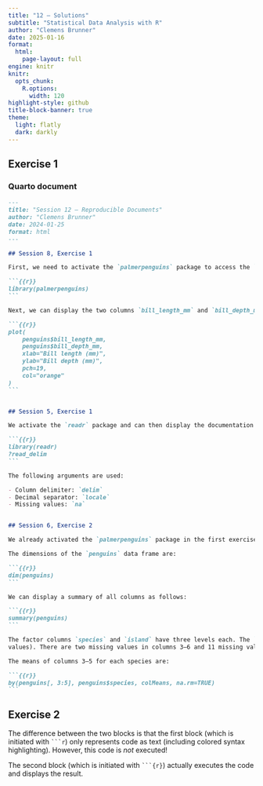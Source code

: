 ```yaml
---
title: "12 – Solutions"
subtitle: "Statistical Data Analysis with R"
author: "Clemens Brunner"
date: 2025-01-16
format:
  html:
    page-layout: full
engine: knitr
knitr:
  opts_chunk: 
    R.options:
      width: 120
highlight-style: github
title-block-banner: true
theme:
  light: flatly
  dark: darkly
---
```


## Exercise 1

### Quarto document

```` markdown
---
title: "Session 12 – Reproducible Documents"
author: "Clemens Brunner"
date: 2024-01-25
format: html
---

## Session 8, Exercise 1

First, we need to activate the `palmerpenguins` package to access the `penguins` data frame:

```{{r}}
library(palmerpenguins)
```

Next, we can display the two columns `bill_length_mm` and `bill_depth_mm` as a scatter plot:

```{{r}}
plot(
    penguins$bill_length_mm,
    penguins$bill_depth_mm,
    xlab="Bill length (mm)",
    ylab="Bill depth (mm)",
    pch=19,
    col="orange"
)
```


## Session 5, Exercise 1

We activate the `readr` package and can then display the documentation of the `read_delim()` function as follows:

```{{r}}
library(readr)
?read_delim
```

The following arguments are used:

- Column delimiter: `delim`
- Decimal separator: `locale`
- Missing values: `na`


## Session 6, Exercise 2

We already activated the `palmerpenguins` package in the first exercise.

The dimensions of the `penguins` data frame are:

```{{r}}
dim(penguins)
```

We can display a summary of all columns as follows:

```{{r}}
summary(penguins)
```

The factor columns `species` and `island` have three levels each. The `sex` column has two levels (including missing
values). There are two missing values in columns 3–6 and 11 missing values in the seventh column.

The means of columns 3–5 for each species are:

```{{r}}
by(penguins[, 3:5], penguins$species, colMeans, na.rm=TRUE)
```
````


## Exercise 2

The difference between the two blocks is that the first block (which is initiated with ` ```r `) only represents code as text (including colored syntax highlighting). However, this code is *not* executed!

The second block (which is initiated with ` ```{r} `) actually executes the code and displays the result.
